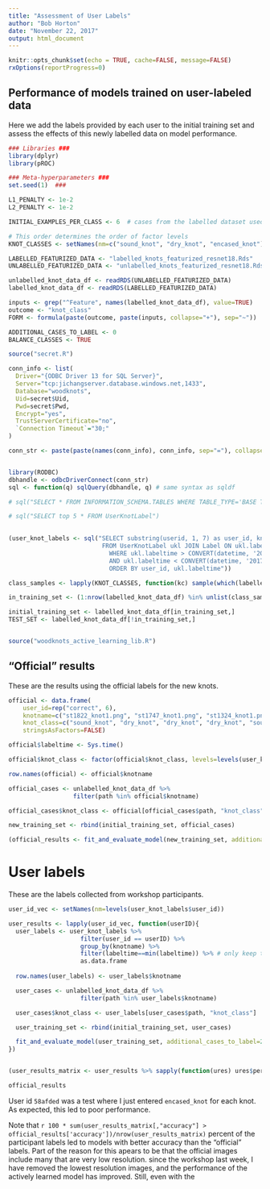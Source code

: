 ---
title: "Assessment of User Labels"
author: "Bob Horton"
date: "November 22, 2017"
output: html_document
---

```{r setup, include=FALSE}
knitr::opts_chunk$set(echo = TRUE, cache=FALSE, message=FALSE)
rxOptions(reportProgress=0)
```

## Performance of models trained on user-labeled data

Here we add the labels provided by each user to the initial training set and assess the effects of this newly labelled data on model performance.

```{r parameters}

### Libraries ###
library(dplyr)
library(pROC)

### Meta-hyperparameters ###
set.seed(1)  ###

L1_PENALTY <- 1e-2
L2_PENALTY <- 1e-2

INITIAL_EXAMPLES_PER_CLASS <- 6  # cases from the labelled dataset used to train the initial model

# This order determines the order of factor levels
KNOT_CLASSES <- setNames(nm=c("sound_knot", "dry_knot", "encased_knot"))

LABELLED_FEATURIZED_DATA <- "labelled_knots_featurized_resnet18.Rds"
UNLABELLED_FEATURIZED_DATA <- "unlabelled_knots_featurized_resnet18.Rds"

unlabelled_knot_data_df <- readRDS(UNLABELLED_FEATURIZED_DATA)
labelled_knot_data_df <- readRDS(LABELLED_FEATURIZED_DATA)

inputs <- grep("^Feature", names(labelled_knot_data_df), value=TRUE)
outcome <- "knot_class"
FORM <- formula(paste(outcome, paste(inputs, collapse="+"), sep="~"))

ADDITIONAL_CASES_TO_LABEL <- 0 
BALANCE_CLASSES <- TRUE
```

```{r user_label_data}

source("secret.R")

conn_info <- list(
  Driver="{ODBC Driver 13 for SQL Server}",
  Server="tcp:jichangserver.database.windows.net,1433",
  Database="woodknots",
  Uid=secret$Uid,
  Pwd=secret$Pwd,
  Encrypt="yes",
  TrustServerCertificate="no",
  `Connection Timeout`="30;"
)

conn_str <- paste(paste(names(conn_info), conn_info, sep="="), collapse=";")


library(RODBC)
dbhandle <- odbcDriverConnect(conn_str)
sql <- function(q) sqlQuery(dbhandle, q) # same syntax as sqldf

# sql("SELECT * FROM INFORMATION_SCHEMA.TABLES WHERE TABLE_TYPE='BASE TABLE'")

# sql("SELECT top 5 * FROM UserKnotLabel")

  
(user_knot_labels <- sql("SELECT substring(userid, 1, 7) as user_id, knotname, label_value + '_knot' as knot_class, ukl.labeltime labeltime
                          FROM UserKnotLabel ukl JOIN Label ON ukl.labelid = Label.label_id
                            WHERE ukl.labeltime > CONVERT(datetime, '2017-11-22 04:45:00', 120)
                            AND ukl.labeltime < CONVERT(datetime, '2017-11-22 06:00:00', 120)
                            ORDER BY user_id, ukl.labeltime"))


```

```{r initial_training_set}
class_samples <- lapply(KNOT_CLASSES, function(kc) sample(which(labelled_knot_data_df$knot_class == kc), INITIAL_EXAMPLES_PER_CLASS))

in_training_set <- (1:nrow(labelled_knot_data_df) %in% unlist(class_samples))

initial_training_set <- labelled_knot_data_df[in_training_set,]
TEST_SET <- labelled_knot_data_df[!in_training_set,]


source("woodknots_active_learning_lib.R")

```

## "Official" results

These are the results using the official labels for the new knots.
```{r official_labels}
official <- data.frame(
	user_id=rep("correct", 6),
	knotname=c("st1822_knot1.png", "st1747_knot1.png", "st1324_knot1.png", "st1171_knot0.png", "st1165_knot0.png", "st1112_knot0.png"), 
	knot_class=c("sound_knot", "dry_knot", "dry_knot", "dry_knot", "sound_knot", NA),
	stringsAsFactors=FALSE)

official$labeltime <- Sys.time()

official$knot_class <- factor(official$knot_class, levels=levels(user_knot_labels$knot_class))

row.names(official) <- official$knotname

official_cases <- unlabelled_knot_data_df %>%
                  filter(path %in% official$knotname)

official_cases$knot_class <- official[official_cases$path, "knot_class"]

new_training_set <- rbind(initial_training_set, official_cases)

(official_results <- fit_and_evaluate_model(new_training_set, additional_cases_to_label=2)$performance)

```

# User labels

These are the labels collected from workshop participants.

```{r evaluate_user_labelled_datasets}

user_id_vec <- setNames(nm=levels(user_knot_labels$user_id))

user_results <- lapply(user_id_vec, function(userID){
  user_labels <- user_knot_labels %>% 
                    filter(user_id == userID) %>% 
                    group_by(knotname) %>% 
                    filter(labeltime==min(labeltime)) %>% # only keep the last label they chose
                    as.data.frame
  
  row.names(user_labels) <- user_labels$knotname

  user_cases <- unlabelled_knot_data_df %>%
                    filter(path %in% user_labels$knotname)

  user_cases$knot_class <- user_labels[user_cases$path, "knot_class"]

  user_training_set <- rbind(initial_training_set, user_cases)

  fit_and_evaluate_model(user_training_set, additional_cases_to_label=2)
})


(user_results_matrix <- user_results %>% sapply(function(ures) ures$performance) %>% t)

official_results

```

User id `58afded` was a test where I just entered `encased_knot` for each knot. As expected, this led to poor performance.

Note that `r 100 * sum(user_results_matrix[,"accuracy"] > official_results['accuracy'])/nrow(user_results_matrix)` percent of the participant labels led to models with better accuracy than the "official" labels. Part of the reason for this apears to be that the official images include many that are very low resolution. since the workshop last week, I have removed the lowest resolution images, and the performance of the actively learned model has improved. Still, even with the 
